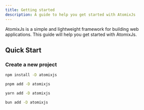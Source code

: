 ```yaml
---
title: Getting started
description: A guide to help you get started with AtomixJs
---
```



AtomixJs is a simple and lightweight framework for building web applications. This guide will help you get started with AtomixJs.

## Quick Start

### Create a new project

<Tabs>
<TabItem label="npm">

```sh
npm install -D atomixjs
```

</TabItem>
<TabItem label="pnpm">

```sh
pnpm add -D atomixjs
```

</TabItem>
<TabItem label="Yarn">

```sh
yarn add -D atomixjs
```

</TabItem>
<TabItem label="Bun">

```sh
bun add -D atomixjs
```

</TabItem>
</Tabs>
